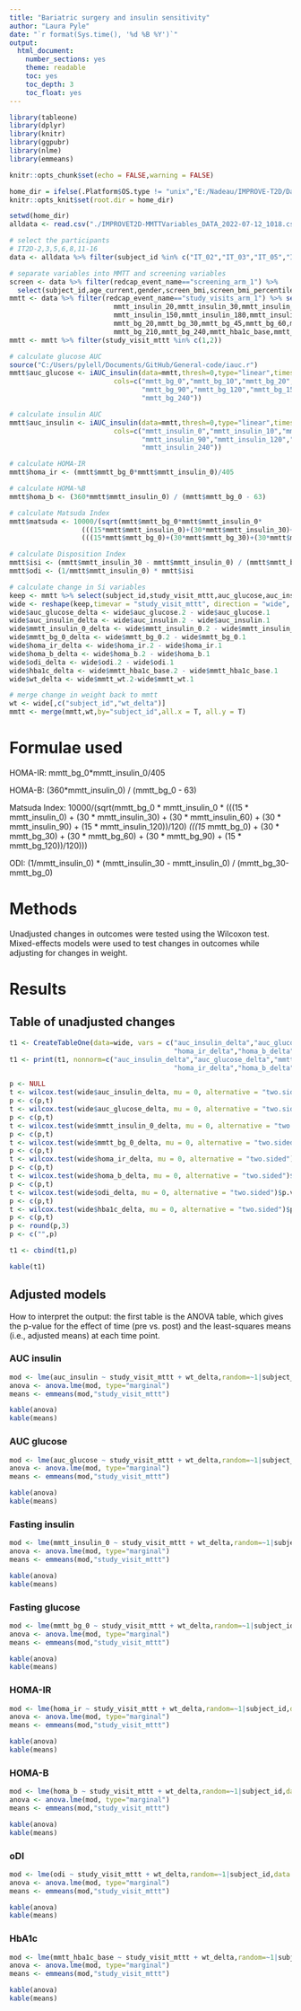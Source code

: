 ```yaml
---
title: "Bariatric surgery and insulin sensitivity"
author: "Laura Pyle"
date: "`r format(Sys.time(), '%d %B %Y')`"
output:
  html_document:
    number_sections: yes
    theme: readable
    toc: yes
    toc_depth: 3
    toc_float: yes
---
```


```r
library(tableone)
library(dplyr)
library(knitr)
library(ggpubr)
library(nlme)
library(emmeans)

knitr::opts_chunk$set(echo = FALSE,warning = FALSE)

home_dir = ifelse(.Platform$OS.type != "unix","E:/Nadeau/IMPROVE-T2D/Data raw","")
knitr::opts_knit$set(root.dir = home_dir)

```

```r
setwd(home_dir)
alldata <- read.csv("./IMPROVET2D-MMTTVariables_DATA_2022-07-12_1018.csv")

# select the participants
# IT2D-2,3,5,6,8,11-16 
data <- alldata %>% filter(subject_id %in% c("IT_02","IT_03","IT_05","IT_06","IT_08","IT_11","IT_12","IT_13","IT_14","IT_15","IT_16"))

# separate variables into MMTT and screening variables
screen <- data %>% filter(redcap_event_name=="screening_arm_1") %>% 
  select(subject_id,age_current,gender,screen_bmi,screen_bmi_percentile,screen_weight,hba1c,a1c_pre)
mmtt <- data %>% filter(redcap_event_name=="study_visits_arm_1") %>% select(subject_id,study_visit_mttt,mmtt_wt,mmtt_insulin_0,mmtt_insulin_10,
                          mmtt_insulin_20,mmtt_insulin_30,mmtt_insulin_45,mmtt_insulin_60,mmtt_insulin_90,mmtt_insulin_120,
                          mmtt_insulin_150,mmtt_insulin_180,mmtt_insulin_210,mmtt_insulin_240,mmtt_bg_0,mmtt_bg_10,
                          mmtt_bg_20,mmtt_bg_30,mmtt_bg_45,mmtt_bg_60,mmtt_bg_90,mmtt_bg_120,mmtt_bg_150,mmtt_bg_180,
                          mmtt_bg_210,mmtt_bg_240,mmtt_hba1c_base,mmtt_wt)
mmtt <- mmtt %>% filter(study_visit_mttt %in% c(1,2))

# calculate glucose AUC
source("C:/Users/pylell/Documents/GitHub/General-code/iauc.r")
mmtt$auc_glucose <- iAUC_insulin(data=mmtt,thresh=0,type="linear",times=c(0,10,20,30,45,60,90,120,150,180,210,240),
                          cols=c("mmtt_bg_0","mmtt_bg_10","mmtt_bg_20","mmtt_bg_30","mmtt_bg_45","mmtt_bg_60",
                                 "mmtt_bg_90","mmtt_bg_120","mmtt_bg_150","mmtt_bg_180","mmtt_bg_210",
                                 "mmtt_bg_240"))

# calculate insulin AUC
mmtt$auc_insulin <- iAUC_insulin(data=mmtt,thresh=0,type="linear",times=c(0,10,20,30,45,60,90,120,150,180,210,240),
                          cols=c("mmtt_insulin_0","mmtt_insulin_10","mmtt_insulin_20","mmtt_insulin_30","mmtt_insulin_45","mmtt_insulin_60",
                                 "mmtt_insulin_90","mmtt_insulin_120","mmtt_insulin_150","mmtt_insulin_180","mmtt_insulin_210",
                                 "mmtt_insulin_240"))

# calculate HOMA-IR
mmtt$homa_ir <- (mmtt$mmtt_bg_0*mmtt$mmtt_insulin_0)/405

# calculate HOMA-%B
mmtt$homa_b <- (360*mmtt$mmtt_insulin_0) / (mmtt$mmtt_bg_0 - 63)

# calculate Matsuda Index
mmtt$matsuda <- 10000/(sqrt(mmtt$mmtt_bg_0*mmtt$mmtt_insulin_0*
                  (((15*mmtt$mmtt_insulin_0)+(30*mmtt$mmtt_insulin_30)+(30*mmtt$mmtt_insulin_60)+(30*mmtt$mmtt_insulin_90)+(15*mmtt$mmtt_insulin_120))/120)*
                  (((15*mmtt$mmtt_bg_0)+(30*mmtt$mmtt_bg_30)+(30*mmtt$mmtt_bg_60)+(30*mmtt$mmtt_bg_90)+(15*mmtt$mmtt_bg_120))/120)))

# calculate Disposition Index
mmtt$isi <- (mmtt$mmtt_insulin_30 - mmtt$mmtt_insulin_0) / (mmtt$mmtt_bg_30-mmtt$mmtt_bg_0)
mmtt$odi <- (1/mmtt$mmtt_insulin_0) * mmtt$isi

# calculate change in Si variables
keep <- mmtt %>% select(subject_id,study_visit_mttt,auc_glucose,auc_insulin,homa_ir,homa_b,odi,mmtt_insulin_0,mmtt_bg_0,mmtt_hba1c_base,mmtt_wt)
wide <- reshape(keep,timevar = "study_visit_mttt", direction = "wide", idvar = "subject_id")
wide$auc_glucose_delta <- wide$auc_glucose.2 - wide$auc_glucose.1
wide$auc_insulin_delta <- wide$auc_insulin.2 - wide$auc_insulin.1
wide$mmtt_insulin_0_delta <- wide$mmtt_insulin_0.2 - wide$mmtt_insulin_0.1
wide$mmtt_bg_0_delta <- wide$mmtt_bg_0.2 - wide$mmtt_bg_0.1
wide$homa_ir_delta <- wide$homa_ir.2 - wide$homa_ir.1
wide$homa_b_delta <- wide$homa_b.2 - wide$homa_b.1
wide$odi_delta <- wide$odi.2 - wide$odi.1
wide$hba1c_delta <- wide$mmtt_hba1c_base.2 - wide$mmtt_hba1c_base.1
wide$wt_delta <- wide$mmtt_wt.2-wide$mmtt_wt.1

# merge change in weight back to mmtt
wt <- wide[,c("subject_id","wt_delta")]
mmtt <- merge(mmtt,wt,by="subject_id",all.x = T, all.y = T)
```

# Formulae used

HOMA-IR: mmtt_bg_0*mmtt_insulin_0/405

HOMA-B: (360*mmtt_insulin_0) / (mmtt_bg_0 - 63)

Matsuda Index: 10000/(sqrt(mmtt_bg_0 * mmtt_insulin_0 * 
                  (((15 * mmtt_insulin_0) + (30 * mmtt_insulin_30) + (30 * mmtt_insulin_60) + (30 * mmtt_insulin_90) + (15 * mmtt_insulin_120))/120) *
                  (((15 * mmtt_bg_0) + (30 * mmtt_bg_30) + (30 * mmtt_bg_60) + (30 * mmtt_bg_90) + (15 * mmtt_bg_120))/120)))

ODI: (1/mmtt_insulin_0) *  (mmtt_insulin_30 - mmtt_insulin_0) / (mmtt_bg_30-mmtt_bg_0)

# Methods

Unadjusted changes in outcomes were tested using the Wilcoxon test. Mixed-effects models were used to test changes in outcomes while adjusting for changes in weight.

# Results

## Table of unadjusted changes

```r
t1 <- CreateTableOne(data=wide, vars = c("auc_insulin_delta","auc_glucose_delta","mmtt_insulin_0_delta","mmtt_bg_0_delta",
                                         "homa_ir_delta","homa_b_delta","odi_delta"), test = TRUE)
t1 <- print(t1, nonnorm=c("auc_insulin_delta","auc_glucose_delta","mmtt_insulin_0_delta","mmtt_bg_0_delta",
                                         "homa_ir_delta","homa_b_delta","odi_delta","hba1c_delta"))

p <- NULL
t <- wilcox.test(wide$auc_insulin_delta, mu = 0, alternative = "two.sided")$p.value
p <- c(p,t)
t <- wilcox.test(wide$auc_glucose_delta, mu = 0, alternative = "two.sided")$p.value
p <- c(p,t)
t <- wilcox.test(wide$mmtt_insulin_0_delta, mu = 0, alternative = "two.sided")$p.value
p <- c(p,t)
t <- wilcox.test(wide$mmtt_bg_0_delta, mu = 0, alternative = "two.sided")$p.value
p <- c(p,t)
t <- wilcox.test(wide$homa_ir_delta, mu = 0, alternative = "two.sided")$p.value
p <- c(p,t)
t <- wilcox.test(wide$homa_b_delta, mu = 0, alternative = "two.sided")$p.value
p <- c(p,t)
t <- wilcox.test(wide$odi_delta, mu = 0, alternative = "two.sided")$p.value
p <- c(p,t)
t <- wilcox.test(wide$hba1c_delta, mu = 0, alternative = "two.sided")$p.value
p <- c(p,t)
p <- round(p,3)
p <- c("",p)

t1 <- cbind(t1,p)

```

```r
kable(t1)
```

## Adjusted models

How to interpret the output: the first table is the ANOVA table, which gives the p-value for the effect of time (pre vs. post) and the least-squares means (i.e., adjusted means) at each time point.

### AUC insulin

```r
mod <- lme(auc_insulin ~ study_visit_mttt + wt_delta,random=~1|subject_id,data = mmtt,na.action = na.omit)
anova <- anova.lme(mod, type="marginal")
means <- emmeans(mod,"study_visit_mttt")
```

```r
kable(anova)
kable(means)
```

### AUC glucose

```r
mod <- lme(auc_glucose ~ study_visit_mttt + wt_delta,random=~1|subject_id,data = mmtt,na.action = na.omit)
anova <- anova.lme(mod, type="marginal")
means <- emmeans(mod,"study_visit_mttt")
```

```r
kable(anova)
kable(means)
```

### Fasting insulin

```r
mod <- lme(mmtt_insulin_0 ~ study_visit_mttt + wt_delta,random=~1|subject_id,data = mmtt,na.action = na.omit)
anova <- anova.lme(mod, type="marginal")
means <- emmeans(mod,"study_visit_mttt")
```

```r
kable(anova)
kable(means)
```

### Fasting glucose

```r
mod <- lme(mmtt_bg_0 ~ study_visit_mttt + wt_delta,random=~1|subject_id,data = mmtt,na.action = na.omit)
anova <- anova.lme(mod, type="marginal")
means <- emmeans(mod,"study_visit_mttt")
```

```r
kable(anova)
kable(means)
```

### HOMA-IR

```r
mod <- lme(homa_ir ~ study_visit_mttt + wt_delta,random=~1|subject_id,data = mmtt,na.action = na.omit)
anova <- anova.lme(mod, type="marginal")
means <- emmeans(mod,"study_visit_mttt")
```

```r
kable(anova)
kable(means)
```

### HOMA-B

```r
mod <- lme(homa_b ~ study_visit_mttt + wt_delta,random=~1|subject_id,data = mmtt,na.action = na.omit)
anova <- anova.lme(mod, type="marginal")
means <- emmeans(mod,"study_visit_mttt")
```

```r
kable(anova)
kable(means)
```

### oDI

```r
mod <- lme(odi ~ study_visit_mttt + wt_delta,random=~1|subject_id,data = mmtt,na.action = na.omit)
anova <- anova.lme(mod, type="marginal")
means <- emmeans(mod,"study_visit_mttt")
```

```r
kable(anova)
kable(means)
```

### HbA1c

```r
mod <- lme(mmtt_hba1c_base ~ study_visit_mttt + wt_delta,random=~1|subject_id,data = mmtt,na.action = na.omit)
anova <- anova.lme(mod, type="marginal")
means <- emmeans(mod,"study_visit_mttt")
```

```r
kable(anova)
kable(means)
```